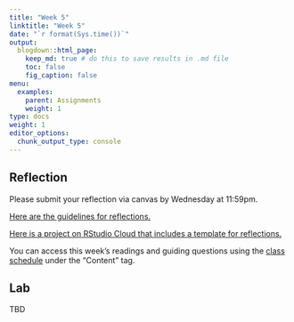 ```yaml
---
title: "Week 5"
linktitle: "Week 5"
date: "`r format(Sys.time())`"
output:
  blogdown::html_page:
    keep_md: true # do this to save results in .md file
    toc: false
    fig_caption: false
menu:
  examples:
    parent: Assignments
    weight: 1
type: docs
weight: 1
editor_options:
  chunk_output_type: console
---
```


## Reflection

Please submit your reflection via canvas by Wednesday at 11:59pm.

[Here are the guidelines for reflections.](https://aem2850.toddgerarden.com/assignment/#reflections)

[Here is a project on RStudio Cloud that includes a template for reflections.](https://rstudio.cloud/spaces/210747/project/3511792)

You can access this week's readings and guiding questions using the [class schedule](https://aem2850.toddgerarden.com/schedule) under the "Content" tag.


## Lab

TBD

<!-- [Click here to access the RStudio Cloud Project for this week's lab and follow the instructions in the file `lab-04.Rmd`.](https://rstudio.cloud/spaces/210747/project/3611676) -->
